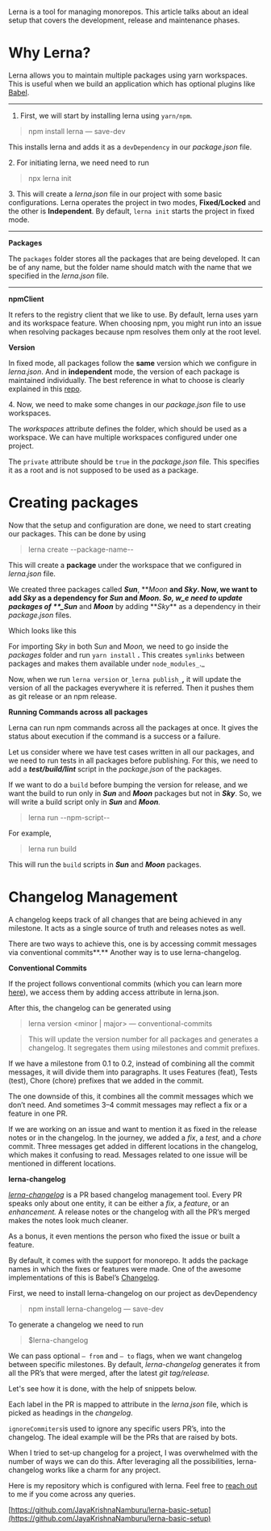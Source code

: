 Lerna is a tool for managing monorepos. This article talks about an ideal setup that covers the development, release and maintenance phases.

# Why Lerna?

Lerna allows you to maintain multiple packages using yarn workspaces.
This is useful when we build an application which has optional plugins like [Babel](https://github.com/babel/babel).

---

1.  First, we will start by installing lerna using `yarn/npm`.

> npm install lerna — save-dev

This installs lerna and adds it as a `devDependency` in our _package.json_ file.

2\. For initiating lerna, we need need to run

> npx lerna init

3\. This will create a _lerna.json_ file in our project with some basic configurations. Lerna operates the project in two modes, **Fixed/Locked** and the other is **Independent**. By default, `lerna init` starts the project in fixed mode.

---

**Packages**

The `packages` folder stores all the packages that are being developed. It can be of any name, but the folder name should match with the name that we specified in the _lerna.json_ file.

---

**npmClient**

It refers to the registry client that we like to use. By default, lerna uses yarn and its workspace feature. When choosing npm, you might run into an issue when resolving packages because npm resolves them only at the root level.

**Version**

In fixed mode, all packages follow the **same** version which we configure in _lerna.json_. And in **independent** mode, the version of each package is maintained individually. The best reference in what to choose is clearly explained in this [repo](https://github.com/lerna/lerna#fixedlocked-mode-default).

4\. Now, we need to make some changes in our _package.json_ file to use workspaces.

The _workspaces_ attribute defines the folder, which should be used as a workspace. We can have multiple workspaces configured under one project.

The `private` attribute should be `true` in the _package.json_ file. This specifies it as a root and is not supposed to be used as a package.

# Creating packages

Now that the setup and configuration are done, we need to start creating our packages. This can be done by using

> lerna create --package-name--

This will create a **package** under the workspace that we configured in _lerna.json_ file.

We created three packages called **_Sun_**, **_Moon_ **and **_Sky_**. Now, we want to add **_Sky_** as a dependency for **_Sun_** and **_Moon_**_. So, w_e need to update packages of \*\*\_Sun_** and **_Moon_** by adding **_Sky_\*\* as a dependency in their _package.json_ files.

Which looks like this

For importing S*ky* in both S*un* and M*oon,* we need to go inside the _packages_ folder and run `yarn install` **.** This creates `symlinks` between packages and makes them available under `node_modules_`.\_

Now, when we run `lerna version` or`_lerna publish_`**,** it will update the version of all the packages everywhere it is referred. Then it pushes them as git release or an npm release.

**Running Commands across all packages**

Lerna can run npm commands across all the packages at once. It gives the status about execution if the command is a success or a failure.

Let us consider where we have test cases written in all our packages, and we need to run tests in all packages before publishing. For this, we need to add a **_test/build/lint_** script in the _package.json_ of the packages.

If we want to do a `build` before bumping the version for release, and we want the build to run only in **_Sun_** and **_Moon_** packages but not in **_Sky_**. So, we will write a build script only in **_Sun_** and **_Moon_**_._

> lerna run --npm-script--

For example,

> lerna run build

This will run the `build` scripts in **_Sun_** and **_Moon_** packages.

# Changelog Management

A changelog keeps track of all changes that are being achieved in any milestone. It acts as a single source of truth and releases notes as well.

There are two ways to achieve this, one is by accessing commit messages via conventional commits**.** Another way is to use lerna-changelog.

**Conventional Commits**

If the project follows conventional commits (which you can learn more [here](https://www.conventionalcommits.org/en/v1.0.0-beta.4/)), we access them by adding access attribute in lerna.json.

After this, the changelog can be generated using

> lerna version <minor | major> — conventional-commits

> This will update the version number for all packages and generates a changelog. It segregates them using milestones and commit prefixes.

If we have a milestone from 0.1 to 0.2, instead of combining all the commit messages, it will divide them into paragraphs. It uses Features (feat), Tests (test), Chore (chore) prefixes that we added in the commit.

The one downside of this, it combines all the commit messages which we don’t need. And sometimes 3–4 commit messages may reflect a fix or a feature in one PR.

If we are working on an issue and want to mention it as fixed in the release notes or in the changelog. In the journey, we added a _fix_, a _test,_ and a _chore_ commit. Three messages get added in different locations in the changelog, which makes it confusing to read. Messages related to one issue will be mentioned in different locations.

**lerna-changelog**

[_lerna-changelog_](https://github.com/lerna/lerna-changelog) is a PR based changelog management tool. Every PR speaks only about one entity, it can be either a _fix_, a _feature_, or an _enhancement._ A release notes or the changelog with all the PR’s merged makes the notes look much cleaner.

As a bonus, it even mentions the person who fixed the issue or built a feature.

By default, it comes with the support for monorepo. It adds the package names in which the fixes or features were made. One of the awesome implementations of this is Babel’s [Changelog](https://github.com/babel/babel/blob/master/CHANGELOG.md).

First, we need to install lerna-changelog on our project as devDependency

> npm install lerna-changelog — save-dev

To generate a changelog we need to run

> \$lerna-changelog

We can pass optional `— from` and `— to` flags, when we want changelog between specific milestones. By default, _lerna-changelog_ generates it from all the PR’s that were merged, after the latest _git tag/release._

Let's see how it is done, with the help of snippets below.

Each label in the PR is mapped to attribute in the _lerna.json_ file, which is picked as headings in the _changelog_.

`ignoreCommiters`is used to ignore any specific users PR’s, into the changelog. The ideal example will be the PRs that are raised by bots.

When I tried to set-up changelog for a project, I was overwhelmed with the number of ways we can do this. After leveraging all the possibilities, lerna-changelog works like a charm for any project.

Here is my repository which is configured with lerna. Feel free to [reach out](https://twitter.com/askjkrishna) to me if you come across any queries.

[https://github.com/JayaKrishnaNamburu/lerna-basic-setup](https://github.com/JayaKrishnaNamburu/lerna-basic-setup)
